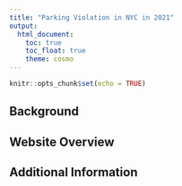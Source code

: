 ```yaml
---
title: "Parking Violation in NYC in 2021"
output: 
  html_document:
    toc: true
    toc_float: true
    theme: cosmo
---
```


```r
knitr::opts_chunk$set(echo = TRUE)
```

## Background 


## Website Overview


## Additional Information


